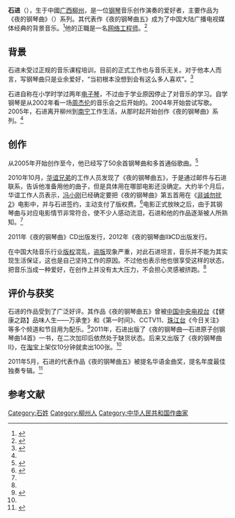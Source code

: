 {{Infobox person
| 姓名     = 石进
| 性别    = 男
| 图像     = 
| 图像大小 = 
| 图像说明 = 
| 出生日期 = {{Birth date and age|1981|4|5}}
| 出生地点 = {{CHN}}[[广西壮族自治区|广西壮族自治区]][[柳州市|柳州市]]
| 国籍     = {{PRC}}
| 籍贯     = 
| 教育程度 = 
| 母校     = 
| 职业    = [[网络工程师|网络工程师]]
| 知名作品   = 《夜的钢琴曲五》
}}
'''石进'''（{{bd|1981年|4月5日||}}），生于中國[[广西|广西]][[柳州|柳州]]，是一位[[钢琴|钢琴]]音乐创作演奏的爱好者，主要作品为《夜的钢琴曲》（{{lang-en|Melody Of The Night}}）系列。其代表作《夜的钢琴曲五》成为了中国大陆广播电视媒体经典的背景音乐。<ref name="sohu">{{cite web|url=http://music.yule.sohu.com/20131206/n391389218.shtml|title=音乐人生存现状调查 石进：钢琴演奏者的独白|work=搜狐音乐|date=2013-12-06|accessdate=2016-01-23|archive-date=2016-08-08|archive-url=https://web.archive.org/web/20160808102339/http://music.yule.sohu.com/20131206/n391389218.shtml|dead-url=no}}</ref>他的正職是一名[[网络工程师|网络工程师]]。<ref>{{cite web|url=http://epaper.oeeee.com/epaper/C/html/2016-07/01/content_51730.htm|title=“网络工程师”石进星海开奏|work=南方都市报|date=2016-07-01|accessdate=2020-06-28|archive-date=2020-07-01|archive-url=https://web.archive.org/web/20200701063657/http://epaper.oeeee.com/epaper/C/html/2016-07/01/content_51730.htm|dead-url=no}}</ref>

== 背景 ==
石进未受过正规的音乐课程培训，目前的正式工作也与音乐无关。对于他本人而言，写钢琴曲只是业余爱好，“当初根本没想到会有这么多人喜欢”。<ref name="ddshb">{{cite web|url=http://roll.sohu.com/20121102/n356450657.shtml|title=柳州仔石进：再和冯导合作，得看机缘|author=韦颖琛|work=当代生活报|publisher=搜狐网|date=2012-11-02|accessdate=2016-01-23|archive-date=2016-10-17|archive-url=https://web.archive.org/web/20161017213842/http://roll.sohu.com/20121102/n356450657.shtml|dead-url=no}}</ref>

石进自称在小学时学过两年[[电子琴|电子琴]]，不过由于学业原因停止了对音乐的学习。自学钢琴是从2002年看一场[[周杰伦|周杰伦]]的音乐会之后开始的。2004年开始尝试写歌。2005年，石进离开柳州到[[南宁|南宁]]工作生活，从那时起开始创作《夜的钢琴曲》系列。<ref name="ddshb" />

== 创作 ==
从2005年开始创作至今，他已经写了50余首钢琴曲和多首通俗歌曲。<ref name="xkb">{{cite news|url=http://www.ycwb.com/epaper/xkb/html/2014-10/22/content_562583.htm|title=石进《夜的钢琴曲》广州音乐会分享感动|author=贺雅佳|date=2014-10-22|work=新快报|publisher=金羊网}}{{dead link|date=2018年4月 |bot=InternetArchiveBot |fix-attempted=yes }}</ref>

2010年10月，[[华谊兄弟|华谊兄弟]]的工作人员发现了《夜的钢琴曲五》，于是通过邮件与石进联系，告诉他准备用他的曲子，但是具体用在哪部电影还没确定。大约半个月后，华谊工作人员表示，[[冯小刚|冯小刚]]已经确定要把《夜的钢琴曲》第五首用在《[[非诚勿扰2|非诚勿扰2]]》电影中，并与石进签约，主动支付了版权费。<ref name="nnwb">{{cite news|url=http://116.11.253.210:9999/epaper/nnwb/html/2010/12/31/28/28_29.htm|title=南宁“80后”为《非2》配乐|author=李宗文|date=2010-12-31|work=南宁晚报}}{{Dead link|date=2019年11月 |bot=InternetArchiveBot |fix-attempted=yes }}</ref>电影正式放映之后，由于其钢琴曲与对应电影情节非常符合，使不少人感动流泪，石进和他的作品逐渐被人所熟知。<ref name="sohu" />

2011年《夜的钢琴曲》CD出版发行，2012年《夜的钢琴曲Ⅱ》CD出版发行。

在中国大陆音乐行业[[版权|版权]]混乱，[[盗版|盗版]]现象严重，对此石进坦言，音乐并不能为其实现生活保证，这也是自己坚持工作的原因。不过他也表示他也很享受这样的状态，把音乐当成一种爱好，在创作上并没有太大压力，不会担心灵感被挤跑。<ref name="sohu" />

== 评价与获奖 ==
石进的作品受到了广泛好评。其作品《夜的钢琴曲五》曾被[[中国中央电视台|中国中央电视台]]《【健康之路】品味人生——万承奎》和《第一时间》、CCTV11、[[珠江台|珠江台]]《今日关注》等多个频道和节目用为配乐。<ref>{{cite web|url=http://music.douban.com/musician/124619/|title=石进 | 豆瓣音乐 - 艺术家|accessdate=2016-01-23|archive-date=2016-01-28|archive-url=https://web.archive.org/web/20160128201457/http://music.douban.com/musician/124619/|dead-url=no}}</ref>2011年，石进出版了《夜的钢琴曲—石进原子创钢琴曲14首》一书，在二次加印后依然处于缺货状态。后来又出版了《夜的钢琴曲Ⅱ》，在[[淘宝|淘宝]]上架仅10分钟就卖出100张。<ref name="sohu" />

2011年5月，石进的代表作品《夜的钢琴曲五》被提名华语金曲奖，提名年度最佳独奏专辑。<ref>{{cite news|url=http://ent.sina.com.cn/y/2011-05-27/11513319547.shtml|title=华语金曲奖2011提名公布 陈奕迅张学友领跑|date=2011-05-27|work=新浪娱乐|accessdate=2016-01-23|archive-date=2016-04-23|archive-url=https://web.archive.org/web/20160423145028/http://ent.sina.com.cn/y/2011-05-27/11513319547.shtml|dead-url=no}}</ref>

== 参考文献 ==
<references />

[[Category:石姓|Category:石姓]]
[[Category:柳州人|Category:柳州人]]
[[Category:中华人民共和国作曲家|Category:中华人民共和国作曲家]]
